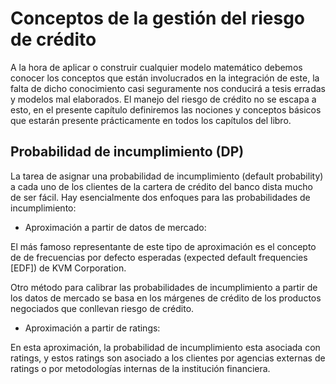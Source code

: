 \mainmatter

# Conceptos de la gestión del riesgo de crédito

A la hora de aplicar o construir cualquier modelo matemático debemos conocer los conceptos que están involucrados en la integración de este, la falta de dicho conocimiento casi seguramente nos conducirá a tesis erradas y modelos mal elaborados. El manejo del riesgo de crédito no se escapa a esto, en el presente capítulo definiremos las nociones y conceptos básicos que estarán presente prácticamente en todos los capítulos del libro.  

## Probabilidad de incumplimiento (DP)

La tarea de asignar una probabilidad de incumplimiento (default probability) a cada uno de los clientes de la cartera de crédito del banco dista mucho de ser fácil. Hay esencialmente dos enfoques para las probabilidades de incumplimiento:  

* Aproximación a partir de datos de mercado:

El más famoso representante de este tipo de aproximación es el concepto de de frecuencias por defecto esperadas (expected default frequencies [EDF]) de KVM Corporation.

Otro método para calibrar las probabilidades de incumplimiento a partir de los datos de mercado se basa en los márgenes de crédito de los productos negociados que conllevan riesgo de crédito.

* Aproximación a partir de ratings:

En esta aproximación, la probabilidad de incumplimiento esta asociada con ratings, y estos ratings son asociado a los clientes por agencias externas de ratings o por metodologías internas de la institución financiera.


